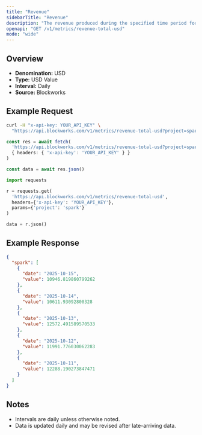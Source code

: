 ```yaml
---
title: "Revenue"
sidebarTitle: "Revenue"
description: "The revenue produced during the specified time period for given project."
openapi: "GET /v1/metrics/revenue-total-usd"
mode: "wide"
---
```


## Overview

- **Denomination:** USD
- **Type:** USD Value
- **Interval:** Daily
- **Source:** Blockworks

## Example Request

<CodeGroup>

```bash cURL
curl -H "x-api-key: YOUR_API_KEY" \
  "https://api.blockworks.com/v1/metrics/revenue-total-usd?project=spark"
```

```typescript TypeScript
const res = await fetch(
  'https://api.blockworks.com/v1/metrics/revenue-total-usd?project=spark',
  { headers: { 'x-api-key': 'YOUR_API_KEY' } }
)

const data = await res.json()
```

```python Python
import requests

r = requests.get(
  'https://api.blockworks.com/v1/metrics/revenue-total-usd',
  headers={'x-api-key': 'YOUR_API_KEY'},
  params={'project': 'spark'}
)

data = r.json()
```

</CodeGroup>

## Example Response

```json
{
  "spark": [
    {
      "date": "2025-10-15",
      "value": 10946.819860799262
    },
    {
      "date": "2025-10-14",
      "value": 10611.93092800328
    },
    {
      "date": "2025-10-13",
      "value": 12572.491589570533
    },
    {
      "date": "2025-10-12",
      "value": 11991.776030062283
    },
    {
      "date": "2025-10-11",
      "value": 12288.190273847471
    }
  ]
}
```

## Notes
- Intervals are daily unless otherwise noted.
- Data is updated daily and may be revised after late-arriving data.